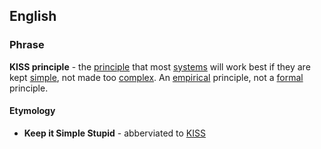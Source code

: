 ==English==
===Phrase===
'''KISS principle''' - the [[principle]] that most [[system]]s will work best if they are kept [[simple]], not made too [[complex]]. An [[empirical]] principle, not a [[formal]] principle.

====Etymology====
*'''Keep it Simple Stupid''' - abberviated to [[KISS]]